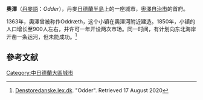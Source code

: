 {{Expand language|1=en|time=2020-11-01T06:55:04+00:00}}
{{Infobox settlement
| official_name   = 奧澤
| native_name     = Odder
| settlement_type = 首府
| image_skyline   = Odder Kirke fra sydøst22.jpg
| pushpin_map     = Denmark
| coordinates     = {{Coord|55|58|N|10|10|E|region:DK_type:city|display=inline, title}}
| subdivision_type  = 國家
| subdivision_name  = {{flag|Denmark}}
| subdivision_type1 = 大區
| subdivision_name1 = [[中日德蘭大區|中日德蘭大區]]
| subdivision_type2 = 自治市
| subdivision_name2 = [[奧澤自治市|奧澤自治市]]
| population      = 12,354人<ref>[https://m.statbank.dk/TableInfo/BY3?lang=en BY3: Population 1 January, by urban areas] The Mobile Statbank from [[Statistics_Denmark|Statistics Denmark]]</ref>
| timezone        = [[UTC+01:00|UTC+01:00]]
| postal_code     = 8300
}}

'''奧澤'''（[[丹麥語|丹麥語]]：''Odder''），丹麥[[日德蘭半島|日德蘭半島]]上的一座城市，[[奧澤自治市|奧澤自治市]]的首府。

1363年，奧澤曾被称作Oddræth，这个小镇在奧澤河附近建造。1850年，小镇的人口增长至900人左右，并许可一年开设两次市场。同一时间，有计划向东北海岸开凿一条运河，但未能成功。<ref>[https://denstoredanske.lex.dk/Odder?utm_source=denstoredanske.dk&utm_medium=redirectFromGoogle&utm_campaign=DSDredirect Denstoredanske.lex.dk]. "Odder". Retrieved 17 August 2020</ref>
== 參考文献 ==
{{reflist}}

[[Category:中日德蘭大區城市|Category:中日德蘭大區城市]]